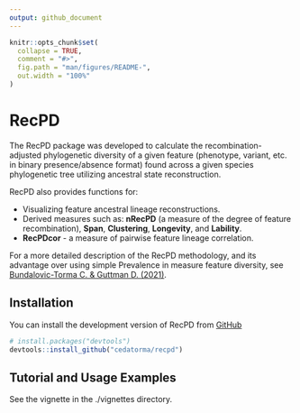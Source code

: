 ```yaml
---
output: github_document
---
```


<!-- README.md is generated from README.Rmd. Please edit that file -->

```r
knitr::opts_chunk$set(
  collapse = TRUE,
  comment = "#>",
  fig.path = "man/figures/README-",
  out.width = "100%"
)
```

# RecPD

<!-- badges: start -->
<!-- badges: end -->

The RecPD package was developed to calculate the recombination-adjusted phylogenetic diversity of a given feature (phenotype, variant, etc. in binary presence/absence format) found across a given species phylogenetic tree utilizing ancestral state reconstruction. 

RecPD also provides functions for:

* Visualizing feature ancestral lineage reconstructions.
* Derived measures such as: **nRecPD** (a measure of the degree of feature recombination), **Span**, **Clustering**, **Longevity**, and **Lability**. 
* **RecPDcor** - a measure of pairwise feature lineage correlation.

For a more detailed description of the RecPD methodology, and its advantage over using simple Prevalence in measure feature diversity, see [Bundalovic-Torma C. & Guttman D. (2021)](https://www.biorxiv.org/content/10.1101/2021.10.01.462747v1).

## Installation

You can install the development version of RecPD from [GitHub](https://github.com/)

``` r
# install.packages("devtools")
devtools::install_github("cedatorma/recpd")
```

## Tutorial and Usage Examples

See the vignette in the ./vignettes directory.
